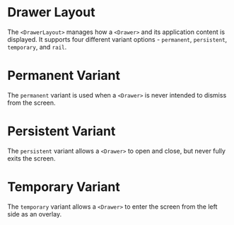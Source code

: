 
# Drawer Layout

The `<DrawerLayout>` manages how a `<Drawer>` and its application content is displayed. It supports four different variant options - `permanent`, `persistent`, `temporary`, and `rail`.

# Permanent Variant

The `permanent` variant is used when a `<Drawer>` is never intended to dismiss from the screen.

<PermanentDrawer />

# Persistent Variant

The `persistent` variant allows a `<Drawer>` to open and close, but never fully exits the screen.

<PersistentDrawer />

# Temporary Variant

The `temporary` variant allows a `<Drawer>` to enter the screen from the left side as an overlay.

<TemporaryDrawer />
